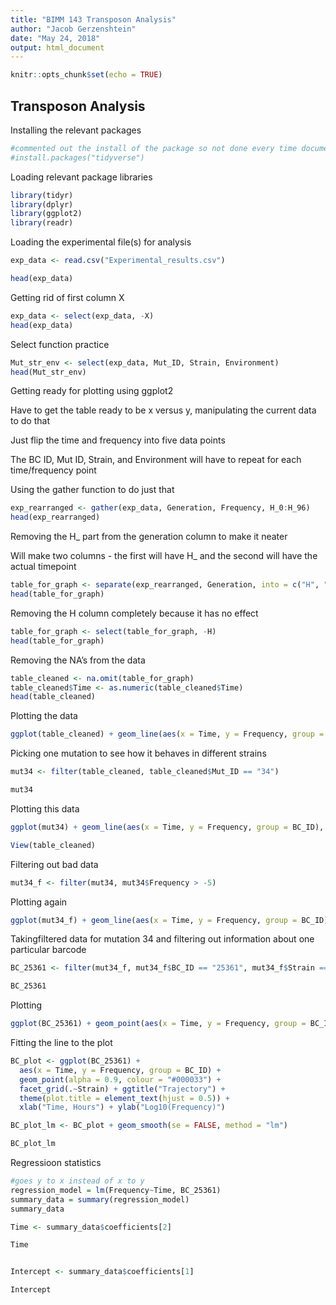```yaml
---
title: "BIMM 143 Transposon Analysis"
author: "Jacob Gerzenshtein"
date: "May 24, 2018"
output: html_document
---
```


```r
knitr::opts_chunk$set(echo = TRUE)
```

## Transposon Analysis 

Installing the relevant packages

```r
#commented out the install of the package so not done every time document is knit
#install.packages("tidyverse")
```

Loading relevant package libraries

```r
library(tidyr)
library(dplyr)
library(ggplot2)
library(readr)
```

Loading the experimental file(s) for analysis 

```r
exp_data <- read.csv("Experimental_results.csv")

head(exp_data)
```

Getting rid of first column X 

```r
exp_data <- select(exp_data, -X)
head(exp_data)
```

Select function practice

```r
Mut_str_env <- select(exp_data, Mut_ID, Strain, Environment)
head(Mut_str_env)
```

Getting ready for plotting using ggplot2

Have to get the table ready to be x versus y, manipulating the current data to do that 

Just flip the time and frequency into five data points 

The BC ID, Mut ID, Strain, and Environment will have to repeat for each time/frequency point

Using the gather function to do just that 

```r
exp_rearranged <- gather(exp_data, Generation, Frequency, H_0:H_96)
head(exp_rearranged)
```

Removing the H_ part from the generation column to make it neater

Will make two columns - the first will have H_ and the second will have the actual timepoint

```r
table_for_graph <- separate(exp_rearranged, Generation, into = c("H", "Time"))
head(table_for_graph)
```

Removing the H column completely because it has no effect

```r
table_for_graph <- select(table_for_graph, -H)
head(table_for_graph)
```

Removing the NA's from the data

```r
table_cleaned <- na.omit(table_for_graph)
table_cleaned$Time <- as.numeric(table_cleaned$Time)
head(table_cleaned)
```


Plotting the data

```r
ggplot(table_cleaned) + geom_line(aes(x = Time, y = Frequency, group = BC_ID), alpha = 0.1, colour = "#000033") + facet_grid(.~Strain) + ggtitle("Barcode Trajectories") + theme(plot.title = element_text(hjust = 0.5)) + xlab("Time (Hours)") + ylab("Log10(Barcode Frequency)")
```

Picking one mutation to see how it behaves in different strains

```r
mut34 <- filter(table_cleaned, table_cleaned$Mut_ID == "34")

mut34
```

Plotting this data

```r
ggplot(mut34) + geom_line(aes(x = Time, y = Frequency, group = BC_ID), alpha = 0.1, colour = "#000033") + facet_grid(.~Strain) + ggtitle("Barcode Trajectories") + theme(plot.title = element_text(hjust = 0.5)) + xlab("Time, Hours") + ylab("Log10(Barcode Frequency)")
```

```r
View(table_cleaned)
```

Filtering out bad data

```r
mut34_f <- filter(mut34, mut34$Frequency > -5)
```

Plotting again

```r
ggplot(mut34_f) + geom_line(aes(x = Time, y = Frequency, group = BC_ID), alpha = 0.1, colour = "#000033") + facet_grid(.~Strain) + ggtitle("Barcode Trajectories") + theme(plot.title = element_text(hjust = 0.5)) + xlab("Time, Hours") + ylab("Log10(Barcode Frequency)")
```

Takingfiltered data for mutation 34 and filtering out information about one particular barcode

```r
BC_25361 <- filter(mut34_f, mut34_f$BC_ID == "25361", mut34_f$Strain == "DivAnc")

BC_25361
```

Plotting
```r
ggplot(BC_25361) + geom_point(aes(x = Time, y = Frequency, group = BC_ID), alpha = 0.9, colour = "#000033") + facet_grid(.~Strain) + ggtitle("Trajectory") + theme(plot.title = element_text(hjust = 0.5)) + xlab("Time, Hours") + ylab("Log10(Frequency)")
```

Fitting the line to the plot 

```r
BC_plot <- ggplot(BC_25361) + 
  aes(x = Time, y = Frequency, group = BC_ID) + 
  geom_point(alpha = 0.9, colour = "#000033") + 
  facet_grid(.~Strain) + ggtitle("Trajectory") + 
  theme(plot.title = element_text(hjust = 0.5)) + 
  xlab("Time, Hours") + ylab("Log10(Frequency)")

BC_plot_lm <- BC_plot + geom_smooth(se = FALSE, method = "lm")

BC_plot_lm
```

Regressioon statistics

```r
#goes y to x instead of x to y
regression_model = lm(Frequency~Time, BC_25361)
summary_data = summary(regression_model)
summary_data

Time <- summary_data$coefficients[2]

Time


Intercept <- summary_data$coefficients[1]

Intercept
```


